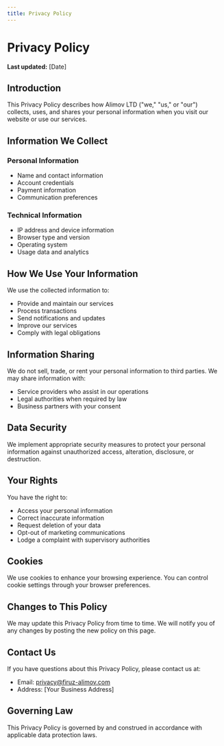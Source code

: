 ```yaml
---
title: Privacy Policy
---
```


# Privacy Policy

**Last updated:** [Date]

## Introduction

This Privacy Policy describes how Alimov LTD ("we," "us," or "our") collects, uses, and shares your personal information when you visit our website or use our services.

## Information We Collect

### Personal Information
- Name and contact information
- Account credentials
- Payment information
- Communication preferences

### Technical Information
- IP address and device information
- Browser type and version
- Operating system
- Usage data and analytics

## How We Use Your Information

We use the collected information to:
- Provide and maintain our services
- Process transactions
- Send notifications and updates
- Improve our services
- Comply with legal obligations

## Information Sharing

We do not sell, trade, or rent your personal information to third parties. We may share information with:
- Service providers who assist in our operations
- Legal authorities when required by law
- Business partners with your consent

## Data Security

We implement appropriate security measures to protect your personal information against unauthorized access, alteration, disclosure, or destruction.

## Your Rights

You have the right to:
- Access your personal information
- Correct inaccurate information
- Request deletion of your data
- Opt-out of marketing communications
- Lodge a complaint with supervisory authorities

## Cookies

We use cookies to enhance your browsing experience. You can control cookie settings through your browser preferences.

## Changes to This Policy

We may update this Privacy Policy from time to time. We will notify you of any changes by posting the new policy on this page.

## Contact Us

If you have questions about this Privacy Policy, please contact us at:
- Email: privacy@firuz-alimov.com
- Address: [Your Business Address]

## Governing Law

This Privacy Policy is governed by and construed in accordance with applicable data protection laws. 